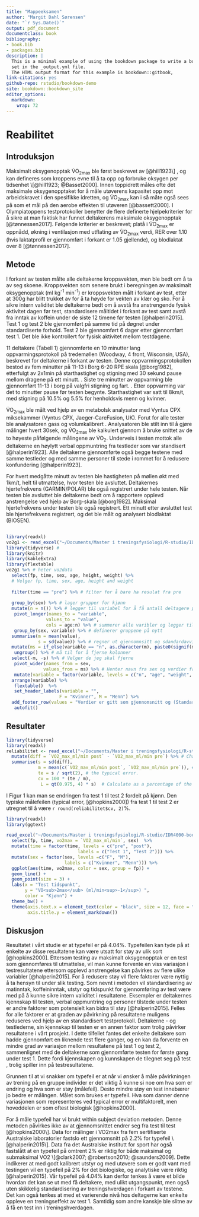 ```yaml
---
title: "Mappeeksamen"
author: "Margit Dahl Sørensen"
date: "`r Sys.Date()`"
output: pdf_document
documentclass: book
bibliography:
- book.bib
- packages.bib
description: |
  This is a minimal example of using the bookdown package to write a book.
  set in the _output.yml file.
  The HTML output format for this example is bookdown::gitbook,
link-citations: yes
github-repo: rstudio/bookdown-demo
site: bookdown::bookdown_site
editor_options: 
  markdown: 
    wrap: 72
---
```


# Reabilitet

## Introduksjon

Maksimalt oksygenopptak V̇O~2max~ ble først beskrevet av [@hill1923\] ,
og kan defineres som kroppens evne til å ta opp og forbruke oksygen per
tidsenhet \[@hill1923; @Basset2000]. Innen toppidrett måles ofte det
maksimale oksygenopptaket for å måle utøverens kapasitet opp mot
arbeidskravet i den spesifikke idretten, og V̇O~2max~ kan i så måte også
sees på som et mål på den aerobe effekten til utøveren [@bassett2000]. I
Olympiatoppens testprotokoller benytter de flere definerte
hjelpekriterier for å sikre at man faktisk har funnet deltakerens
maksimale oksygenopptak [@tønnessen2017]. Følgende kriterier er
beskrevet; platå i V̇O~2max~ er oppnådd, økning i ventilasjon med
utflating av V̇O~2max~ verdi, RER over 1.10 (hvis laktatprofil er
gjennomført i forkant er 1.05 gjellende), og blodlaktat over 8
\[@tønnessen2017\].

## Metode

I forkant av testen målte alle deltakerne kroppsvekten, men ble bedt om
å ta av seg skoene. Kroppsvekten som senere brukt i beregningen av
maksimalt oksygenopptak (ml kg^-1^ min^-1^) er kroppsvekten målt i
forkant av test, etter at 300g har blitt trukket av for å ta høyde for
vekten av klær og sko. For å sikre intern validitet ble deltakerne bedt
om å avstå fra anstrengende fysisk aktivitet dagen før test,
standardisere måltidet i forkant av test samt avstå fra inntak av
koffein under de siste 12 timene før testen [@halperin2015]. Test 1 og
test 2 ble gjennomført på samme tid på døgnet under standardiserte
forhold. Test 2 ble gjennomført 6 dager etter gjennomført test 1. Det
ble ikke kontrollert for fysisk aktivitet mellom testdagene.

11 deltakere (Tabell 1) gjennomførte en 10 minutter lang
oppvarmingsprotokoll på tredemøllen (Woodway, 4 front, Wisconsin, USA),
beskrevet for deltakerne i forkant av testen. Denne
oppvarmingsprotokollen bestod av fem minutter på 11-13 i Borg 6-20 RPE
skala [@borg1982], etterfulgt av 2x1min på starthastighet og stigning
med 30 sekund pause mellom dragene på ett minutt. . Siste tre minutter
av oppvarming ble gjennomført 11-13 i borg på valgfri stigning og fart.
. Etter oppvarming var det to minutter pause før testen begynte.
Starthastighet var satt til 8km/t, med stigning på 10.5% og 5.5% for
henholdsvis menn og kvinner.

V̇O~2max~ ble målt ved hjelp av en metabolsk analysator med Vyntus CPX
miksekammer (Vyntus CPX, Jaeger-CareFusion, UK). Forut for alle tester
ble analysatoren gass og volumkalibrert . Analysatoren ble stilt inn til
å gjøre målinger hvert 30sek, og V̇O~2max~ ble kalkulert gjennom å bruke
snittet av de to høyeste påfølgende målingene av V̇O~2~. Underveis i
testen mottok alle deltakerne en høylytt verbal oppmuntring fra
testleder som var standisert [@halperin1923]. Alle deltakerne
gjennomførte også begge testene med samme testleder og med samme
personer til stede i rommet for å redusere konfundering [@halperin1923].

For hvert medgåtte minutt av testen ble hastigheten på møllen økt med
1km/t, helt til utmattelse, hvor testen ble avsluttet. Deltakernes
hjertefrekvens (GARMIN/POLAR) ble også registrert under hele testen. Når
testen ble avsluttet ble deltakerne bedt om å rapportere opplevd
anstrengelse ved hjelp av Borg-skala [@borg1982]. Maksimal
hjertefrekvens under testen ble også registrert. Ett minutt etter
avsluttet test ble hjertefrekvens registrert, og det ble målt og
analysert blodlaktat (BIOSEN).

## 

```r
library(readxl)
vo2g1 <- read_excel("~/Documents/Master i treningsfysiologi/R-studio/IDR4000-bookdown/Data/vo2g1.xlsx")
library(tidyverse) # 
library(knitr)
library(kableExtra)
library(flextable)
vo2g1 %>% # heter vo2data
  select(fp, time, sex, age, height, weight) %>% 
  # Velger fp, time, sex, age, height and weight
  
  filter(time == "pre") %>% # filter for å bare ha resulat fra pre
  
  group_by(sex) %>% # lager grupper for kjønn
  mutate(n = n()) %>% # legger til variabel for å få antall deltagere per kjønn
   pivot_longer(names_to = "variable", 
               values_to = "value", 
               cols = age:n) %>% # summerer alle varibler og legger til "varible" og "Value" som kolonne og variablene som rader
   group_by(sex, variable) %>% # definerer gruppene på nytt 
  summarise(m = mean(value), 
            s = sd(value)) %>% # regner ut gjennomnsitt og sdandardavvik og legger til som kolonne
  mutate(ms = if_else(variable == "n", as.character(m), paste0(signif(m, 3),  " (", signif(s, 3), ")"))) %>% # formaterer det på gunstig måte og bruker signif til å runde av desiamler.
   ungroup() %>% # må til for å fjerne kolonner
  select(-m, -s) %>% # Velger de jeg skal fjerne
   pivot_wider(names_from = sex, 
              values_from = ms) %>% # Henter navn fra sex og verdier fra values og danner en bredere tabell
   mutate(variable = factor(variable, levels = c("n", "age", "weight", "height"), labels = c("N", "Alder (år)", "Vekt (kg)", "Høyde (cm)"))) %>% # Endrer navn på variabler 
  arrange(variable) %>% 
   flextable()  %>%
   set_header_labels(variable = "",
                    F = "Kvinner", M = "Menn") %>%
  add_footer_row(values = "Verdier er gitt som gjennomsnitt og (Standardavvik)", colwidths = 3) %>%
   autofit()
```

## Resultater

```r
library(tidyverse)
library(readxl)
reliabilitet <- read_excel("~/Documents/Master i treningsfysiologi/R-studio/IDR4000-bookdown/Data/realabilitet-uttrekning.xlsx") %>%
  mutate(diff = `VO2_max_ml/min post` - `VO2_max_ml/min pre`) %>% # Change/difference score
  summarise(s = sd(diff),
            m = mean(c(`VO2_max_ml/min post`, `VO2_max_ml/min pre`)), # mean
            te = s / sqrt(2), # the typical error. 
            cv = 100 * (te / m),
             L = qt(0.975, 4) * s)  # Calculate as a percentage of the mean
```

I Figur 1 kan man se endringen fra test 1 til test 2 fordelt på kjønn.
Den typiske målefeilen (typical error, [@hopkins2000]) fra test 1 til
test 2 er utregnet til å være `r round(reliabilitet$cv, 2)`%.

```r
library(readxl)
library(ggtext)

read_excel("~/Documents/Master i treningsfysiologi/R-studio/IDR4000-bookdown/Data/vo2g1.xlsx") %>%
  select(fp, time, vo2max = `VO2_max_ml/min`, sex)  %>%
  mutate(time = factor(time, levels = c("pre", "post"), 
                           labels = c("Test 1", "Test 2"))) %>%
  mutate(sex = factor(sex, levels =c("F", "M"),
                      labels = c("Kvinner", "Menn"))) %>%
  ggplot(aes(time, vo2max, color = sex, group = fp)) + 
  geom_line() +
  geom_point(size = 3) +
  labs(x = "Test tidspunkt",
       y = "VO<sub>2max</sub> (ml/min<sup>-1</sup>) ", 
       color = "Kjønn") +
  theme_bw() +
  theme(axis.text.x = element_text(color = "black", size = 12, face = "bold"), 
        axis.title.y = element_markdown())
```

## Diskusjon

Resultatet i vårt studie er at typefeil er på 4.04%. Typefeilen kan tyde
på at enkelte av disse resultatene kan være utsatt for støy av ulik sort
\[@hopkins2000\]. Ettersom testing av maksimalt oksygenopptak er en test
som gjennomføres til utmattelse, vil man kunne forvente en viss
variasjon i testresultatene ettersom opplevd anstrengelse kan påvirkes
av flere ulike variabler [@halperin2015]. For å redusere støy vil flere
faktorer være nyttig å ta hensyn til under slik testing. Som nevnt i
metoden vil standardisering av matinntak, koffeininntak, utstyr og
tidspunkt for gjennomføring av test være med på å kunne sikre intern
validitet i resultatene. Eksempler er deltakernes kjennskap til testen,
verbal oppmuntring og personer tilstede under testen er andre faktorer
som potensielt kan bidra til støy [@halperin2015]. Felles for alle
faktorer er at graden av påvirkning på resultatene muligens reduseres
ved hjelp av en standardisert testprotokoll. Deltakerne - og
testlederne, sin kjennskap til testen er en annen faktor som trolig
påvirker resultatene i vårt prosjekt. I dette tilfellet fantes det
enkelte deltakere som hadde gjennomført en liknende test flere ganger,
og en kan da forvente en mindre grad av variasjon mellom resultatene på
test 1 og test 2, sammenlignet med de deltakerne som gjennomførte testen
for første gang under test 1. Dette fordi kjennskapen og kunnskapen de
tilegnet seg på test , trolig spiller inn på testresultatene.

Grunnen til at vi snakker om typefeil er at når vi ønsker å måle
påvirkningen av trening på en gruppe individer er det viktig å kunne si
noe om hva som er endring og hva som er støy (målefeil). Desto mindre
støy en test innebærer jo bedre er målingen. Målet som brukes er
typefeil. Hva som danner denne variasjonen som representeres ved typical
error er multifaktorelt, men hoveddelen er som oftest biologisk
[@hopkins2000].

For å måle typefeil har vi brukt within subject deviation metoden. Denne
metoden påvirkes ikke av at gjennomsnittet endrer seg fra test til test
[@hopkins2000\]. Data for målinger i VO2max fra fem sertifiserte
Australske laboratorier fastslo ett gjennomsnitt på 2.2% for typefeil
\[@halperin2015\]. Data fra det Australske institutt for sport har også
fastslått at en typefeil på omtrent 2% er riktig for både maksimal og
submaksimal VO2 \[@clark2007; @robertson2010; @saunders2009]. Dette
indikerer at med godt kalibrert utstyr og med utøvere som er godt vant
med testingen vil en typefeil på 2% for det biologiske, og analytiske
være riktig [@halperin2015]. Vår typefeil på 4.04% kan derfor tenkes å
være et bilde hvordan det kan se ut med få deltakere, med ulikt
utgangspunkt, men også uten skikkelig standardisering av
treningshverdagen i forkant av testene. Det kan også tenkes at med et
varierende nivå hos deltagerne kan enkelte oppleve en treningseffekt av
test 1. Samtidig som andre kanskje ble slitne av å få en test inn i
treningshverdagen.
